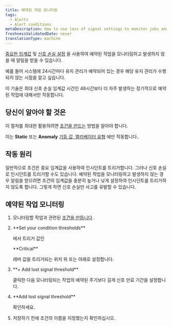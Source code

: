 ```yaml
---
title: 예약된 작업 모니터링
tags:
  - Alerts
  - Alert conditions
metaDescription: How to use loss of signal settings to monitor jobs and be alerted when they don't happen.
freshnessValidatedDate: never
translationType: machine
---
```


[중요한 임계값](/docs/alerts-applied-intelligence/new-relic-alerts/advanced-alerts/advanced-techniques/set-thresholds-alert-condition) 및 [신호 손실 설정](/docs/alerts-applied-intelligence/new-relic-alerts/alert-conditions/create-nrql-alert-conditions#signal-loss) 을 사용하여 예약된 작업을 모니터링하고 발생하지 않을 때 알림을 받을 수 있습니다.

예를 들어 시스템에 24시간마다 유지 관리가 예약되어 있는 경우 해당 유지 관리가 수행되지 않는 시점을 알고 싶습니다.

이 기술은 최대 신호 손실 임계값 시간인 48시간보다 더 자주 발생하는 정기적으로 예약된 작업에 대해서만 작동합니다.

## 당신이 알아야 할 것은

이 절차를 최대한 활용하려면 [조건을 만드는](/docs/alerts-applied-intelligence/new-relic-alerts/alert-conditions/create-alert-conditions) 방법을 알아야 합니다.

이는 <DNT>**Static**</DNT> 또는 <DNT>**Anomaly**</DNT> [기둥 값, 엘리베이터 유형](/docs/alerts-applied-intelligence/new-relic-alerts/alert-conditions/create-nrql-alert-conditions#threshold-types) 에만 작동합니다..

## 작동 원리

일반적으로 조건은 중요 임계값을 사용하여 인시던트를 트리거합니다. 그러나 신호 손실로 인시던트를 트리거할 수도 있습니다. 예약된 작업을 모니터링하고 발생하지 않는 경우 알림을 받으려면 조건의 임계값을 충분히 높거나 낮게 설정하여 인시던트를 트리거하지 않도록 합니다. 그렇게 하면 신호 손실만 사고를 유발할 수 있습니다.

## 예약된 작업 모니터링

1. 모니터링할 작업과 관련된 [조건을 만듭니다](/docs/alerts-applied-intelligence/new-relic-alerts/alert-conditions/create-alert-conditions) .

2. <DNT>
     **Set your condition thresholds**
   </DNT>

   에서 트리거 값인

   <DNT>
     **Critical**
   </DNT>

   레버 값을 트리거되는 위치 위 또는 아래로 설정합니다.

3. <DNT>
     **+ Add lost signal threshold**
   </DNT>

   클릭한 다음 모니터링되는 작업의 예약된 주기보다 길게 신호 만료 기간을 설정합니다.

4. <DNT>
     **Add lost signal threshold**
   </DNT>

   확인하세요.

5. 저장하기 전에 조건의 이름을 지정했는지 확인하십시오.
